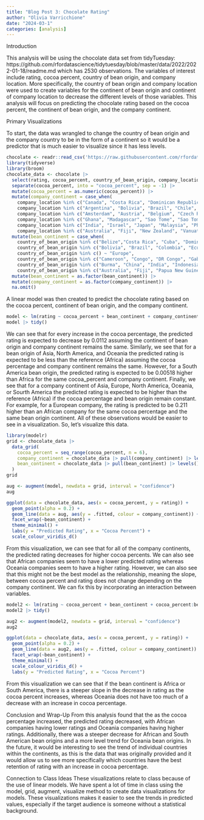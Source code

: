 ```yaml
---
title: "Blog Post 3: Chocolate Rating"
author: "Olivia Varricchione"
date: "2024-03-1"
categories: [analysis]
---
```


Introduction

This analysis will be using the chocolate data set from tidyTuesday: https://github.com/rfordatascience/tidytuesday/blob/master/data/2022/2022-01-18/readme.md which has 2530 observations. The variables of interest include rating, cocoa percent, country of bean origin, and company location. More specifically, the country of bean origin and company location were used to create variables for the continent of bean origin and continent of company location to decrease the different levels of those variables. This analysis will focus on predicting the chocolate rating based on the cocoa percent, the continent of bean origin, and the company continent.

Primary Visualizations

To start, the data was wrangled to change the country of bean origin and the company country to be in the form of a continent so it would be a predictor that is much easier to visualize since it has less levels.
```r
chocolate <- readr::read_csv('https://raw.githubusercontent.com/rfordatascience/tidytuesday/master/data/2022/2022-01-18/chocolate.csv')
library(tidyverse)
library(broom)
chocolate_data <- chocolate |> 
  select(rating, cocoa_percent, country_of_bean_origin, company_location) |> 
  separate(cocoa_percent, into = "cocoa_percent", sep = -1) |> 
  mutate(cocoa_percent = as.numeric(cocoa_percent)) |>
  mutate(company_continent = case_when(
    company_location %in% c("Canada", "Costa Rica", "Dominican Republic", "El Salvador", "Grenada", "Guatemala", "Honduras", "Martinique", "Mexico", "Nicaragua", "Puerto Rico", "St. Lucia", "St. Vincent-Grenadines", "U.S.A.") ~"North America",
    company_location %in% c("Argentina", "Bolivia", "Brazil", "Chile", "Colombia", "Ecuador", "Peru", "Suriname", "Venezuela") ~"South America",
    company_location %in% c("Amsterdam", "Austria", "Belgium", "Czech Republic", "Denmark", "Finland", "France", "Germany", "Hungary", "Iceland", "Ireland", "Italy", "Lithuania", "Netherlands", "Norway", "Poland", "Portugal", "Russia", "Scotland", "Spain", "Sweden", "Switzerland", "U.K.", "Wales") ~"Europe",
    company_location %in% c("Ghana", "Madagascar", "Sao Tome", "Sao Tome & Principe", "South Africa") ~"Africa",
    company_location %in% c("India", "Israel", "Japan", "Malaysia", "Philippines", "Singapore", "South Korea", "Taiwan", "Thailand", "U.A.E.", "Vietnam") ~"Asia",
    company_location %in% c("Australia", "Fiji", "New Zealand", "Vanuatu") ~"Oceania")) |>
  mutate(bean_continent = case_when(
    country_of_bean_origin %in% c("Belize","Costa Rica", "Cuba", "Dominican Republic", "El Salvador", "Grenada", "Guatemala", "Haiti", "Honduras", "Jamaica", "Martinique", "Mexico", "Nicaragua", "Panama", "Puerto Rico", "St. Lucia", "St. Vincent-Grenadines", "U.S.A.") ~ "North America",
    country_of_bean_origin %in% c("Bolivia", "Brazil", "Colombia", "Ecuador", "Peru", "Suriname", "Tobago", "Trinidad", "Venezuela") ~ "South America",
    country_of_bean_origin %in% c() ~ "Europe",
    country_of_bean_origin %in% c("Cameroon", "Congo", "DR Congo", "Gabon", "Ghana", "Ivory Coast", "Liberia", "Madagascar", "Nigeria", "Principe", "Sao Tome", "Sao Tome & Principe", "Sierra Leone", "Tanzania", "Togo", "Uganda") ~ "Africa",
    country_of_bean_origin %in% c("Burma", "China", "India", "Indonesia", "Malaysia", "Philippines", "Sri Lanka", "Sulawesi", "Sumatra", "Taiwan", "Thailand", "Vietnam") ~ "Asia",
    country_of_bean_origin %in% c("Australia", "Fiji", "Papua New Guinea", "Samoa", "Solomon Islands", "Vanuatu") ~ "Oceania")) |>
  mutate(bean_continent = as.factor(bean_continent)) |>
  mutate(company_continent = as.factor(company_continent)) |>
  na.omit()
```

A linear model was then created to predict the chocolate rating based on the cocoa percent, continent of bean origin, and the company continent.
```r
model <- lm(rating ~ cocoa_percent + bean_continent + company_continent, data = chocolate_data)
model |> tidy()
```
We can see that for every increase in the cocoa percentage, the predicted rating is expected to decrease by 0.0112 assuming the continent of bean origin and company continent remains the same. Similarly, we see that for a bean origin of Asia, North America, and Oceania the predicted rating is expected to be less than the reference (Africa) assuming the cocoa percentage and company continent remains the same. However, for a South America bean origin, the predicted rating is expected to be 0.00518 higher than Africa for the same cocoa_percent and company continent. Finally, we see that for a company continent of Asia, Europe, North America, Oceania, or Sourth America the predicted rating is expected to be higher than the reference (Africa) if the cocoa percentage and bean origin remain constant. For example, for a European company, the rating is predicted to be 0.211 higher than an African company for the same cocoa percentage and the same bean origin continent. All of these observations would be easier to see in a visualization. So, let's visualize this data.

```r
library(modelr)
grid <- chocolate_data |>
  data_grid(
    cocoa_percent = seq_range(cocoa_percent, n = 6),
    company_continent = chocolate_data |> pull(company_continent) |> levels(),
    bean_continent = chocolate_data |> pull(bean_continent) |> levels()
  )
grid

aug <- augment(model, newdata = grid, interval = "confidence")
aug

ggplot(data = chocolate_data, aes(x = cocoa_percent, y = rating)) +
  geom_point(alpha = 0.2) +
  geom_line(data = aug, aes(y = .fitted, colour = company_continent)) +
  facet_wrap(~bean_continent) +
  theme_minimal() +
  labs(y = "Predicted Rating", x = "Cocoa Percent") +
  scale_colour_viridis_d()
```

From this visualization, we can see that for all of the company continents, the predicted rating decreases for higher cocoa percents. We can also see that African companies seem to have a lower predicted rating whereas Oceania companies seem to have a higher rating. However, we can also see that this might not be the best model as the relationship, meaning the slope, between cocoa percent and rating does not change depending on the company continent. We can fix this by incorporating an interaction between variables.

```r
model2 <- lm(rating ~ cocoa_percent + bean_continent + cocoa_percent:bean_continent + company_continent, data = chocolate_data)
model2 |> tidy()

aug2 <- augment(model2, newdata = grid, interval = "confidence")
aug2

ggplot(data = chocolate_data, aes(x = cocoa_percent, y = rating)) +
  geom_point(alpha = 0.2) +
  geom_line(data = aug2, aes(y = .fitted, colour = company_continent)) +
  facet_wrap(~bean_continent) +
  theme_minimal() +
  scale_colour_viridis_d() +
  labs(y = "Predicted Rating", x = "Cocoa Percent")
```

From this visualization we can see that if the bean continent is Africa or South America, there is a steeper slope in the decrease in rating as the cocoa percent increases, whereas Oceania does not have too much of a decrease with an increase in cocoa percentage.

Conclusion and Wrap-Up
From this analysis found that the as the cocoa percentage increased, the predicted rating decreased, with African companies having lower ratings and Oceania companies having higher ratings. Additionally, there was a steeper decrease for African and South American bean origins and a more level trend for Oceania bean origins. In the future, it would be interesting to see the trend of individual countries within the continents, as this is the data that was originally provided and it would allow us to see more specifically which countries have the best retention of rating with an increase in cocoa percentage.


Connection to Class Ideas
These visualizations relate to class because of the use of linear models. We have spent a lot of time in class using the model, grid, augment, visualize method to create data visualizations for models. These visualizations makes it easier to see the trends in predicted values, especially if the target audience is someone without a statistical background.